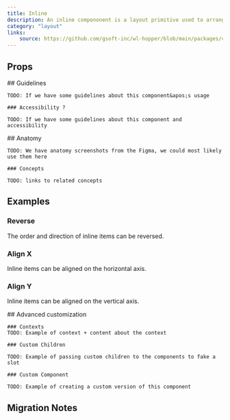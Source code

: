 ```yaml
---
title: Inline
description: An inline compononent is a layout primitive used to arrange elements horizontally.
category: "layout"
links:
    source: https://github.com/gsoft-inc/wl-hopper/blob/main/packages/components/src/layout/src/Inline.tsx
---
```


<Example src="layout/docs/inline/preview" isOpen />

## Props

<PropTable component="Inline" />

<FeatureFlag flag="next">
    ## Guidelines

    TODO: If we have some guidelines about this component&apos;s usage

    ### Accessibility ?

    TODO: If we have some guidelines about this component and accessibility
</FeatureFlag>

<FeatureFlag flag="rc">
    ## Anatomy

    TODO: We have anatomy screenshots from the Figma, we could most likely use them here

    ### Concepts

    TODO: links to related concepts
</FeatureFlag>

## Examples

### Reverse
The order and direction of inline items can be reversed.

<Example src="layout/docs/inline/reverse" />

### Align X
Inline items can be aligned on the horizontal axis.

<Example src="layout/docs/inline/alignX" />

### Align Y
Inline items can be aligned on the vertical axis.

<Example src="layout/docs/inline/alignY" />

<FeatureFlag flag="next">
    ## Advanced customization

    ### Contexts
    TODO: Example of context + content about the context

    ### Custom Children

    TODO: Example of passing custom children to the components to fake a slot

    ### Custom Component

    TODO: Example of creating a custom version of this component
</FeatureFlag>

## Migration Notes

<MigrateGuide src="layout/docs/inline/migration-notes" />
